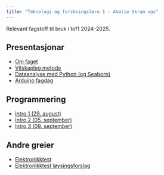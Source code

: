 ```yaml
---
title: "Teknologi og forskningslære 1 - Amalie Skram vgs"
---
```


Relevant fagstoff til bruk i tof1 2024-2025. 

## Presentasjonar

- [Om faget](/presentasjonar/intro-tof.html)
- [Vitskapleg metode](/presentasjonar/vitskaplegmetode.html)
- [Dataanalyse med Python (og Seaborn)](/presentasjonar/vassforbruk-analyse.html)
- [Arduino fagdag](/presentasjonar/arduino-fagdag.html)

## Programmering

- [Intro 1 (29. august)](/intro1-python.ipynb)
- [Intro 2 (05. september)](/intro2-python.ipynb)
- [Intro 3 (09. september)](/intro3-python.ipynb)

## Andre greier

- [Elektronikktest](elektronikktest.html)
- [Elektronikktest løysingsforslag](elektronikktest%20lf.html)

